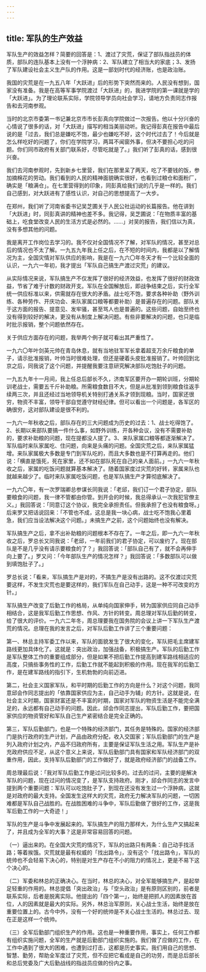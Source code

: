 ```yaml
---
---
---
```

title: 军队的生产效益
---




军队生产的效益怎样？简要的回答是：1、渡过了灾荒，保证了部队指战员的体质，部队的连队基本上没有一个浮肿病：2、军队建立了相当大的家底；3、发扬了军队建设社会主义生产队的作用。这是一部划时代的经济账，也是政治账。

我国的灾荒是在一九五八年「大跃进」后的形势下突然而来的。人民没有想到，国家没有准备。我是在高等军事学院渡过「大跃进」的，我进学院的第一课就是学的「大跃进」。为了理论联系实际，学院领导学员向社会学习，请地方负责同志作报告和去河南参观。

当时的北京市委第一书记兼北京市市长彭真向学院做过一次报告。他以十分兴奋的心情说了很多的话，对「大跃进」描写的相当美丽动听。我记得彭真在报告中最后说的是「过去，我们总是嫌吃不饱，最少也嫌吃不好，这个时代过去了！今后就是怎么样吃好的问题了，你们在学院学习，两耳不闻窗外事，但决不要担心吃的问题。你们同市政府有关部门联系好，尽管吃就是了。」我们听了彭真的话，感到很兴奋。

我们去河南参观时，先到新乡七里营，我们在那里呆了两天，吃了不要钱的饭，参加摘棉花的劳动。我们看到的人民的精神面貌确实很好，也看到过粮仓和面粉厂，确实是「粮满仓」。在七里营得到的印象，同彭真给我们说的几乎是一样的。我们自己感到，对大跃进有了感性认识，对自己的思想提高了一大步。

在郑州，我们听了河南省委书记吴芝圃关于人民公社运动的长篇报告。他在讲到「大跃进」时，同彭真讲的精神也差不多。我记得，吴芝圃说：「在物质丰富的基础上，吃食堂改变人民的生活方式是必然的。……」对吴的报告，我们信以为真，没有多想其他的问题。

我是离开工作岗位去学习的。我不仅对全国情况不了解，对军队的情况，甚至对总后的情况也不太了解。一九五九年我上任之后，在不短的时间内，我都是以了解情况为主，全国灾情对军队供应的影响，我是在一九六〇年冬天才有一个比较全面的认识，一九六一年初，我才提出「军队自己搞生产渡过灾荒」的建议。

从实际情况来说，军队搞生产不仅发挥了很好的经济效益，也发挥了很好的财政效益，节省了难于计数的财政开支。军队在全国解放后，即战争结束之后，实行全军统一供应标准以来，供需就存在很大的矛盾。战士吃不饱，要求各种补助（野外训练、各种劳作、开庆功会、来队家属口粮等都要补助）是普遍存在的问题。部队关于这方面的报告、提意见、发牢骚，甚至骂人也是普遍的。这些问题，自始至终也没有得到较好的解决，更没有从制度上解决问题。有些非要解决的问题，也只是临时批示报销，整个问题依然存在。

关于供应方面存在的问题，我举两个例子就可看出其严重性了。

一九六〇年叶剑英元帅在青岛休息，就有当地驻军军长拿着超支万余斤粮食的单子，请示批准报销，叶帅当时很难处理，但还是硬着头皮批准报销了。叶帅回到北京之后，同我说了这个问题，并提醒我要注意研究解决部队吃饱肚子的问题。

一九五九年十一月间，我上任总后部长不久，济南军区要开办一期轮训班，分期轮训老战士，需要五千斤补助粮。所需粮食数目不大，但是从批准到领到粮食往返手续两三次，并且还经过当地领导机关特别打通关系才领到现粮。当时，国家还很穷，物资不丰富，领导干部自觉遵守财经纪律。但可以看出一个问题是，各军区的确很穷，这对部队建设是很不利的。

一九六一年秋收之后，部队存在的三大问题成为历史的过去：1、战士吃得饱了。2、长期以来部队要搞一件什么事，如野外训练，开各种会议，没有不需要补助的，要求补助粮的问题，现在提都没人提了。3、来队家属口粮等都逐渐解决了。军队临时来队家属吃、住问题，向来是头痛的问题。全国灾荒之后，来队家属猛增。来队家属极大多数是专门到军队吃的，而且大多数也是不打算再走的。他们说：「横直是饿死，死在家里，还不如在部队死在自己的亲人面前。」一九六一年秋收之后，家属的吃饭问题就算基本解决了。随着国家度过灾荒的好转，家属来队也就越来越少了。临时来队家属吃饭问题，也是军队搞生产才算彻底解决了。

一九六〇年，有一次罗瑞卿总参谋长同我说：「老邱，我们订一个君子协定，部队要粮食的问题，我一律不管都由你管。到开会的时候，我总得承认一次我犯官僚主义。」我回答说：「同意订这个协议，我完全承担责任。但我承担了也没有粮食呀。」后来罗又把话说回来：「不管也不成，这总是我一块心病，战士吃不饱我心里着急，我们应当设法解决这个问题。」未搞生产之前，这个问题始终也没有解决。

军队搞生产之后，拿不出补助粮的问题根本不存在了。一年之后，即一九六一年秋收之后，罗总长又同我说：「老邱，一年前我们的君子协定，可以废约了。现在部队是不是几乎没有请示要粮食的了？」我回答说：「部队自己有了，就不会再伸手向上要了。」罗又问：「今年部队生产的情况怎样？」我回答说：「多数部队可以做到填饱肚子了。」

罗总长说：「看来，军队搞生产是对的，不搞生产是没有出路的。这不仅渡过灾荒要这样，不发生灾荒也是要这样的，我们军队在自己动手，这是一种不可改变的方针。」

军队搞生产改变了后勤工作的格局，从单纯向国家伸手，转为国家供应同自己动手相结合，这是我军后勤工作思想、作风、方针的转变。周总理对军队后勤的转变，给了很大的评价。一九六二年冬，周总理要我在国务院的会议上讲一下军队生产渡荒的情况。总理在我的发言之后，对军队后勤工作讲了三个重要问题：

第一、林总主持军委工作以来，军队的面貌发生了很大的变化，军队把毛主席建军路线更加具体化了。这就是：突出政治，加强战备，积极搞生产。军队的后勤工作是军队整体工作的重要组成部分，但是如果不把后勤工作提高到建军路线相适应的高度，只搞些事务性的工作，后勤工作就不能起到积极的作用。现在我军的后勤工作，是在建军路线的指引下，生机勃勃的向前迈进。

第二，社会主义国家军队，和平时期的后勤工作的方向是什么？对这个问题，我同意邱会作同志提出的「依靠国家供应为主，自己动手为辅」的方针。这就是说，在社会主义时期，国家财富还是不丰富的时期，国家对军队的物资生活是不能完全满足的，永远都有自己动手的问题。因此，邱会作同志提出，军队后勤工作，要把国家供应的物资管好和军队自己生产紧密结合是完全正确的。

第三，军队后勤部门，也是一个特殊的经济部门，其任务是特殊的。国家的经济部门是执行政府的生产计划，产品由政府分配，收入交国家；军队后勤部门的生产是列入政府计划之内，产品不归政府所有，主要是保证军队生活之用。军队生产是补充政府供应不足，从这个意义上来说，军队后勤部门具有国家和军队经济部门的双重作用，因此，支持军队后勤部门的工作做好了，就是政府经济部门的战备工作。

周总理最后说：「我对军队后勤工作是过问比较多的。过去的过问，主要的是解决军队的问题，现在过问的情况变了，是军队支持政府。刚才，邱会作同志的发言中提到两个重要问题：军队可以吃饱肚子了，到现在还没有发生过一个浮肿病，这就是对政府的最大支持。全国发生这样大的灾荒，政府无力解决军队的问题，一切困难都是军队自己战胜的。在战胜困难的斗争中，军队后勤做了很好的工作，这是我军后勤工作的一大奇迹！」

军队的生产是斗争中发展起来的。军队搞生产的阻力那样大，为什么生产又搞起来了，并且成为全军的大事？这是非常容易回答的问题。

（一）逼出来的。在全国大灾荒的情况下，军队的出路只有两条：自己动手找活路；等着挨饿。灾荒就是最有权威的「找出路令」，没有这个「找出路令」，军队的统帅也不会轻易下决心的，特别是对生产存在不小的阻力的情况上，更是不易下这个决心的。

（二）军委和林总的正确决心。在当时，林总的决心，对全军能够搞生产，是起举足轻重的作用的。林总提倡「突出政治」与「空头政治」是有原则区别的，前者是联系实际，后者是脱离实际。他提出的「四个第一」，始终是把抓人的因素放在首位，人的因素就是最大的实际。另外，林总治军原则，关心战士生活，始终是放在重要位置上的。古今中外，没有一个好的统帅是不关心战士生活的。林总过去、现在正是这样一个统帅。

（三）全军后勤部门组织生产的作用。这也是一种重要作用，事实上，任何工作都有组织实施问题，全军的生产就是后勤部门组织实施的。我们做了应做的工作，在工作中遇到了很大的困难，也遭到过打击，这都是历史事实。我们用自己的思想、智慧、勤劳，帮助全军度过了灾荒，但不应把它看成是自己的功劳，而是总后部长和总后党委及广大后勤战线的指战员应做的份内之事。